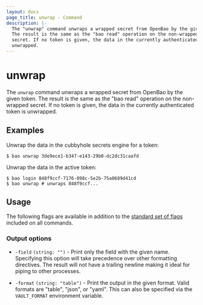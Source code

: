 ```yaml
---
layout: docs
page_title: unwrap - Command
description: |-
  The "unwrap" command unwraps a wrapped secret from OpenBao by the given token.
  The result is the same as the "bao read" operation on the non-wrapped
  secret. If no token is given, the data in the currently authenticated token is
  unwrapped.
---
```


# unwrap

The `unwrap` command unwraps a wrapped secret from OpenBao by the given token. The
result is the same as the "bao read" operation on the non-wrapped secret. If
no token is given, the data in the currently authenticated token is unwrapped.

## Examples

Unwrap the data in the cubbyhole secrets engine for a token:

```shell-session
$ bao unwrap 3de9ece1-b347-e143-29b0-dc2dc31caafd
```

Unwrap the data in the active token:

```shell-session
$ bao login 848f9ccf-7176-098c-5e2b-75a0689d41cd
$ bao unwrap # unwraps 848f9ccf...
```

## Usage

The following flags are available in addition to the [standard set of
flags](/docs/commands) included on all commands.

### Output options

- `-field` `(string: "")` - Print only the field with the given name. Specifying
  this option will take precedence over other formatting directives. The result
  will not have a trailing newline making it ideal for piping to other processes.

- `-format` `(string: "table")` - Print the output in the given format. Valid
  formats are "table", "json", or "yaml". This can also be specified via the
  `VAULT_FORMAT` environment variable.
